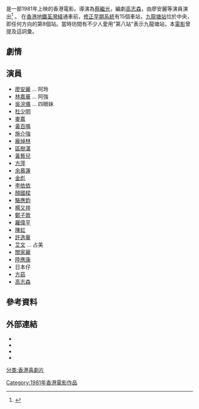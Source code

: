 {{Refimprove|time=2018-06-30T22:42:39+00:00}}
{{expand|time=2013-04-28T10:35:30+00:00}}
{{Infobox Film
|片名          = 不准掉頭
|電影原名      = ''{{lang|en|No U-Turn}}''
|圖像          = 
|圖像說明      = 
|導演          = [[蔡繼光|蔡繼光]]
|監製          = [[麥嘉|麥嘉]]、[[石天|石天]]
|製片          = 馮世雄
|編劇          = [[高志森|高志森]]
|劇本          = 
|故事          = 麥嘉、蔡繼光、黃百鳴
|原著          = 
|旁白          = 
|統籌          = 
|主演          = [[廖安麗|廖安麗]]<br>[[林嘉華|林嘉華]]<br>[[吳浣儀|吳浣儀]]<br>[[杜少明|杜少明]]<br>[[麥嘉|麥嘉]]<br>[[黃百鳴|黃百鳴]]
|副標題        = 
|片尾曲        = 
|配樂          = 陳燭昭、[[鮑比達|鮑比達]]
|攝影          = 蔡繼光
|剪輯          = 周國忠、黃志雄
|製片商        = 
|發行商        = 金公主娱乐有限公司
|上映日期      = {{BHKG}}：{{film date|1981|4|16}}
|發行日期      = 
|片長          = 
|產地          = {{英屬香港電影}}
|語言          = 粵語
|官方網站      = 
|預算          = 
|票房          = 
|amg_id      = 
|imdb_id     = tt0185205
}}
{{engname|《不准掉頭》|''No U-Turn''}}是一部1981年上映的香港電影。導演為[[蔡繼光|蔡繼光]]，編劇[[高志森|高志森]]，由廖安麗等演員演出<ref>{{cite web|title=不准掉頭|url=http://hkmdb.com/db/movies/view.mhtml?id=6226&display_set=big5|publisher=香港影庫|accessdate=2013-04-28|archive-date=2019-07-15|archive-url=https://web.archive.org/web/20190715092907/http://hkmdb.com/db/movies/view.mhtml?id=6226&display_set=big5|dead-url=no}}</ref> 。 
在[[香港|香港]][[地鐵|地鐵]][[荃灣綫|荃灣綫]]通車前，[[修正早期系統|修正早期系統]]有15個車站，[[九龍塘站_(香港)|九龍塘站]]位於中央，即任何方向的第8個站。當時坊間有不少人愛用"第八站"表示九龍塘站，本[[電影|電影]]曾提及這詞彙。

==劇情==
{{no plot}}

==演員==
* [[廖安麗|廖安麗]]	...	阿玲
* [[林嘉華|林嘉華]]	...	阿強
* [[吳浣儀|吳浣儀]]	...	四眼妹
* [[杜少明|杜少明]]
* [[麥嘉|麥嘉]]
* [[黃百鳴|黃百鳴]]
* [[施介強|施介強]]
* [[龐焯林|龐焯林]]
* [[區樹湛|區樹湛]]
* [[黃藝兒|黃藝兒]]
* [[方萍|方萍]]
* [[余慕蓮|余慕蓮]]
* [[金彪|金彪]]
* [[李依依|李依依]]
* [[顏國樑|顏國樑]]
* [[駱應鈞|駱應鈞]]
* [[楊又祥|楊又祥]]
* [[鄭子敦|鄭子敦]]
* [[羅偉平|羅偉平]]
* [[陳虹|陳虹]]
* [[許逸華|許逸華]]
* [[艾文|艾文]]	...	占美
* [[關家麗|關家麗]]
* [[陸應康|陸應康]]
* 日本仔
* [[方茹|方茹]]
* [[高志森|高志森]]

== 參考資料 ==
{{reflist}}

==外部連結==
*{{hkmdb title|6517}}
*{{Mtime|40064}}
*{{douban}}
*{{imdb title|0185205}}

[[Category:1981年香港電影作品|Category:1981年香港電影作品]]
[[分类:香港喜劇片|分类:香港喜劇片]]